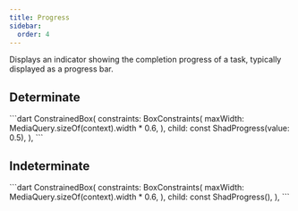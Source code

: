 ```yaml
---
title: Progress
sidebar:
  order: 4
---
```


Displays an indicator showing the completion progress of a task, typically displayed as a progress bar.

## Determinate

<Preview src="https://shadcn-ui-playground.web.app/progress">
 ```dart
ConstrainedBox(
  constraints: BoxConstraints(
    maxWidth: MediaQuery.sizeOf(context).width * 0.6,
  ),
  child: const ShadProgress(value: 0.5),
),
```
</Preview>


## Indeterminate
<Preview src="https://shadcn-ui-playground.web.app/progress?style=indeterminate">
 ```dart
ConstrainedBox(
  constraints: BoxConstraints(
    maxWidth: MediaQuery.sizeOf(context).width * 0.6,
  ),
  child: const ShadProgress(),
),
```
</Preview>
